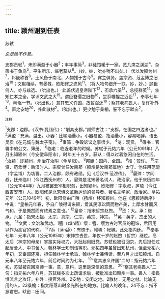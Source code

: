 ```yaml
---
---
---
```

title: 颍州谢到任表
---



苏轼

*总是绝不作意。*

支郡责轻<sup>1</sup>，未即满盈于小器<sup>2</sup>；丰年事简<sup>3</sup>，非徒饱暖于一家。览几席之溪湖<sup>4</sup>，杂簿书于鱼鸟<sup>5</sup>。平生所乐，临老获从<sup>6</sup>。（妙，妙，吮亦吮不出矣。）
伏以汝颍为州<sup>7</sup>，邦畿称首<sup>8</sup>。土风备于南北，人物推于古今<sup>9</sup>。宾主俱贤，盖宗资、范孟博之旧治<sup>10</sup>；文献相续，有晏殊、欧阳修之遗风<sup>11</sup>。（将人物句细开一联，妙，妙。）顾臣何人，亦与兹选。（吮出也。）
此盖伏遇皇帝陛下<sup>12</sup>，丕承六圣<sup>13</sup>，总揽群英<sup>14</sup>，生知仁孝之全，学识文武之大<sup>15</sup>。谓臣簪缨之旧物<sup>16</sup>，尝忝帷幄之近臣<sup>17</sup>，奉事七年<sup>18</sup>，崎岖一节。（吮出也。）意其忠义许国，故暂召还<sup>19</sup>；察其老病畏人，复许补外<sup>4</sup>。置之安地<sup>20</sup>，养此散材<sup>2</sup>。（吮出也。）更少勉于桑榆，誓不忘于畎亩<sup>2</sup>。

<sup>注释</sup>

<sup>1</sup>支郡：边郡。《汉书·晁错传》：“削其支郡。”颜师古注：“支郡，在国之四边者也。”
<sup>2</sup>满盈：充满，溢出。小器：比喻酒量小。小器易盈，指酒量小，容易喝醉。语出吴质《在元城与魏太子笺》。
<sup>3</sup>事简：争殴诉讼之事很少。
<sup>4</sup>览：观赏。
<sup>5</sup>簿书：官署中的公文、簿册。
<sup>6</sup>临老：临近老年的时候。苏轼于元祐六年（公元1091年）八月出知颍州（今安徽阜阳市），时年五十五岁。获从：得以过着悠闲自在的生活。
<sup>7</sup>汝颖：即颖州，州治在汝阴（今阜阳）。
<sup>8</sup>邦畿：国内、全国。
<sup>9</sup>推：赞许。
<sup>10</sup>宗资、范孟博：后汉时人。宗资曾任汝南郡（颍州是汝南郡属地）太守。他任用范滂（字孟博）为功曹。二人治郡，颇有政绩。见《后汉书·范滂传》。
<sup>11</sup>晏殊：字同叔，抚州临川（今江西抚州市）人。晏殊是北宋著名词人、政治家。他于庆历四年（公元1044年）九月被罢去宰相职务，出知颍州。欧阳修：字永叔，庐陵（今江西吉安市）人。欧阳修是北宋诗文革新运动的领导者、著名文学家、政治家。皇祐元年（公元1049年）初，欧阳修由广陵（扬州）移知颖州。他在《思颖诗后序》中说：“皇祐元年春，予自广陵得请来颍，爱其民淳讼筒而物产美，土厚水甘而风气和，于是慨然而有终焉之意也。”
<sup>12</sup>皇帝：指宋哲宗赵煦。
<sup>13</sup>丕：大。承：继承。六圣：指宋太祖、太宗、真宗、仁宗、英宗、神宗。
<sup>14</sup>英：英才、杰出的人物。
<sup>15</sup>文武：文治和武功。1簪（zǎn糌）缨：簪、缨为古时官员的冠饰，后因用以作为高官的代称。
<sup>17</sup>7忝（tǎn舔）：有愧于。帷幄：帐幄。此处指内廷。
<sup>18</sup>奉事七年：元丰八年（公元1085年）宋神宗去世，年仅十岁的赵煦（哲宗）继位。高太后（神宗的母亲）掌握实际权力，大批起用旧党。苏轼也被召回京，先后担任过起居舍人、中书舍人、翰林学士知制诰等职。元祐四年虽曾出知杭州，但至元祐六年初，又奉调还京，担任翰林学士承旨、翰林学士兼侍读，至八月才出知颍州。自元丰八年至元祐六年，前后时间约为七年。
<sup>19</sup>“意其忠义许国”二句：指元祐六年初，苏轼被召回京师一事。意，意料，这里是深信的意思。
<sup>20</sup>“察其老病畏人”二句：指元祐六年八月，苏轼经多次上疏请求后，被批准出知颗州一事。畏人：指畏惧流言之攻讦。补外：授官外州。2安地：安闲之地。2散材：无用之材。比喻无用的人。23桑榆：指太阳落山时余光所在的地方。比喻人的晚年。24不忘：指不忘君恩。畎亩：田间。